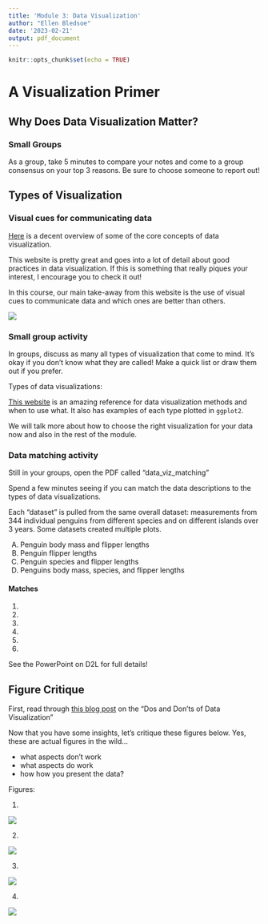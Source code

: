 ```yaml
---
title: 'Module 3: Data Visualization'
author: "Ellen Bledsoe"
date: '2023-02-21'
output: pdf_document
---
```


```r
knitr::opts_chunk$set(echo = TRUE)
```

# A Visualization Primer

## Why Does Data Visualization Matter?

### Small Groups

As a group, take 5 minutes to compare your notes and come to a group consensus on your top 3 reasons. Be sure to choose someone to report out!

## Types of Visualization

### Visual cues for communicating data

[Here](http://paldhous.github.io/ucb/2016/dataviz/week2.html) is a decent overview of some of the core concepts of data visualization.

This website is pretty great and goes into a lot of detail about good practices in data visualization. If this is something that really piques your interest, I encourage you to check it out!

In this course, our main take-away from this website is the use of visual cues to communicate data and which ones are better than others.

![](data_viz_cues.jpg)

### Small group activity

In groups, discuss as many all types of visualization that come to mind. It's okay if you don't know what they are called! Make a quick list or draw them out if you prefer.

Types of data visualizations:

[This website](https://www.data-to-viz.com/) is an amazing reference for data visualization methods and when to use what. It also has examples of each type plotted in `ggplot2`.

We will talk more about how to choose the right visualization for your data now and also in the rest of the module.

### Data matching activity

Still in your groups, open the PDF called "data_viz_matching"

Spend a few minutes seeing if you can match the data descriptions to the types of data visualizations.

Each “dataset” is pulled from the same overall dataset: measurements from 344 individual penguins from different species and on different islands over 3 years. Some datasets created multiple plots.

A.	Penguin body mass and flipper lengths
B.	Penguin flipper lengths 
C.	Penguin species and flipper lengths 
D.	Penguins body mass, species, and flipper lengths

#### Matches

1.  

2.  

3.  

4.  

5.  

6.

See the PowerPoint on D2L for full details!

## Figure Critique

First, read through [this blog post](https://humansofdata.atlan.com/2019/02/dos-donts-data-visualization/) on the "Dos and Don'ts of Data Visualization"

Now that you have some insights, let's critique these figures below. Yes, these are actual figures in the wild...

-   what aspects don't work
-   what aspects do work
-   how how you present the data?

Figures:

1.  

![](../assets/image1.png)

2.  

![](../assets/image2.jpg)

3.  

![](../assets/image3.jpg)

4.  

![](../assets/image4.png)
